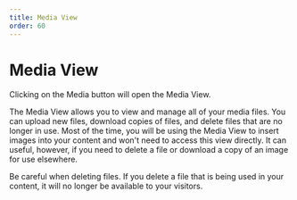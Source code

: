 ```yaml
---
title: Media View
order: 60
---
```

# Media View

Clicking on the Media button will open the Media View. 

The Media View allows you to view and manage all of your media files. You can upload new files, download copies of files, and delete files that are no longer in use. Most of the time, you will be using the Media View to insert images into your content and won't need to access this view directly. It can useful, however, if you need to delete a file or download a copy of an image for use elsewhere.

<Aside type="warning">
    Be careful when deleting files. If you delete a file that is being used in your content, it will no longer be available to your visitors.
</Aside>